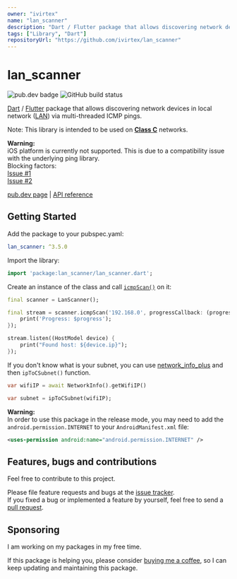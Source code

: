 ```yaml
---
owner: "ivirtex"
name: "lan_scanner"
description: "Dart / Flutter package that allows discovering network devices in local network (LAN) via multi-threaded ICMP pings"
tags: ["Library", "Dart"]
repositoryUrl: "https://github.com/ivirtex/lan_scanner"
---
```


# lan_scanner

![pub.dev badge](https://img.shields.io/pub/v/lan_scanner)
![GitHub build status](https://img.shields.io/github/workflow/status/ivirtex/lan_scanner/Dart)

[Dart](https://dart.dev) / [Flutter](https://flutter.dev) package that allows discovering network devices in local network ([LAN](https://en.wikipedia.org/wiki/Local_area_network)) via multi-threaded ICMP pings.

Note: This library is intended to be used on **[Class C](https://en.wikipedia.org/wiki/Classful_network#Classful_addressing_definition)** networks.

**Warning:**  
iOS platform is currently not supported.
This is due to a compatibility issue with the underlying ping library.  
Blocking factors:  
[Issue #1](https://github.com/point-source/dart_ping/issues/6)  
[Issue #2](https://github.com/dart-lang/sdk/issues/37022)

[pub.dev page](https://pub.dev/packages/lan_scanner) | [API reference](https://pub.dev/documentation/lan_scanner/latest/)

## Getting Started

Add the package to your pubspec.yaml:

```yaml
lan_scanner: ^3.5.0
```

Import the library:

```dart
import 'package:lan_scanner/lan_scanner.dart';
```

Create an instance of the class and call
[`icmpScan()`](https://pub.dev/documentation/lan_scanner/latest/lan_scanner/LanScanner/icmpScan.html) on it:

```dart
final scanner = LanScanner();

final stream = scanner.icmpScan('192.168.0', progressCallback: (progress) {
    print('Progress: $progress');
});

stream.listen((HostModel device) {
    print("Found host: ${device.ip}");
});
```

If you don't know what is your subnet, you can use [network_info_plus](https://pub.dev/packages/network_info_plus) and then `ipToCSubnet()` function.

```dart
var wifiIP = await NetworkInfo().getWifiIP()

var subnet = ipToCSubnet(wifiIP);
```

**Warning:**  
In order to use this package in the release mode, you may need to add the `android.permission.INTERNET` to your `AndroidManifest.xml` file:

```xml
<uses-permission android:name="android.permission.INTERNET" />
```

## Features, bugs and contributions

Feel free to contribute to this project.

Please file feature requests and bugs at the [issue tracker](https://github.com/ivirtex/lan_scanner).  
If you fixed a bug or implemented a feature by yourself, feel free to send a [pull request](https://github.com/ivirtex/lan_scanner/pulls).

## Sponsoring

I am working on my packages in my free time.

If this package is helping you, please consider [buying me a coffee](ko-fi.com/ivirtex), so I can keep updating and maintaining this package.
